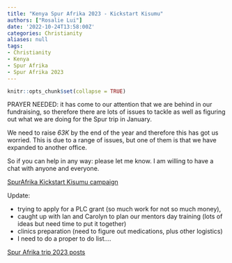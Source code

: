 ```yaml
---
title: "Kenya Spur Afrika 2023 - Kickstart Kisumu"
authors: ["Rosalie Lui"]
date: '2022-10-24T13:58:00Z'
categories: Christianity
aliases: null
tags:
- Christianity
- Kenya
- Spur Afrika
- Spur Afrika 2023
---
```


```r
knitr::opts_chunk$set(collapse = TRUE)
```

PRAYER NEEDED: it has come to our attention that we are behind in our fundraising, so therefore there are lots of issues to tackle as well as figuring out what we are doing for the Spur trip in January.

We need to raise *63K* by the end of the year and therefore this has got us worried.  This is due to a range of issues, but one of them is that we have expanded to another office.

So if you can help in any way: please let me know.  I am willing to have a chat with anyone and everyone.

[SpurAfrika Kickstart Kisumu campaign](https://spurafrika.grassrootz.com/kick-start-kisumu)

Update: 

- trying to apply for a PLC grant (so much work for not so much money),
- caught up with Ian and Carolyn to plan our mentors day training (lots of ideas but need time to put it together)
- clinics preparation (need to figure out medications, plus other logistics) 
- I need to do a proper to do list....

[Spur Afrika trip 2023 posts](/spurafrika2023/)
